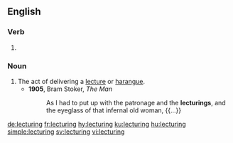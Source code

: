 ==English==

===Verb===
{{head|en|present participle}}

# {{present participle of|lecture|lang=en}}

===Noun===
{{en-noun}}

# The act of delivering a [[lecture]] or [[harangue]].
#* '''1905''', Bram Stoker, ''The Man''
#*: As I had to put up with the patronage and the '''lecturings''', and the eyeglass of that infernal old woman, {{...}}

[[de:lecturing]]
[[fr:lecturing]]
[[hy:lecturing]]
[[ku:lecturing]]
[[hu:lecturing]]
[[simple:lecturing]]
[[sv:lecturing]]
[[vi:lecturing]]